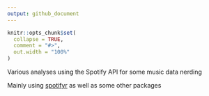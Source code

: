 ```yaml
---
output: github_document
---
```


<!-- README.md is generated from README.Rmd. Please edit that file -->

```r
knitr::opts_chunk$set(
  collapse = TRUE,
  comment = "#>",
  out.width = "100%"
)
```

Various analyses using the Spotify API for some music data nerding

Mainly using [spotifyr](https://www.rcharlie.com/spotifyr/) as well as some other packages